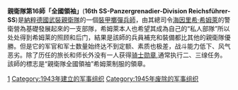 {{多個問題|
{{request translation}}
{{original research|time=2018-09-02T14:57:55+00:00}}
{{unreferenced|time=2018-09-02T14:57:36+00:00}}
{{expand|time=2010-08-15T03:51:55+00:00}}
}}
{{noteTA
|G1=Military
|G2=地名
}}
{{Infobox Military Unit
|unit_name=親衛隊第16師
|image=[[File:16th_SS_Division_Logo.svg|125px]]
|dates=1943年至1945年
|country={{flag|Nazi Germany}}
|branch=[[File:Flag_Schutzstaffel.svg|23px]][[武装親衛隊|武装親衛隊]]
|type=裝甲擲彈兵师
|patron= [[海因里希·希姆萊|海因里希·希姆萊]]
|motto= 吾之榮譽即忠誠
|colors= 黑色
|march= <!--军歌-->
|mascot= 親衛隊全國領袖領章
|battles=解除[[意大利|意大利]]军队武装<br />武装占领[[匈牙利|匈牙利]]<br />鎮壓[[游击队|游击队]]

}}
'''親衛隊第16師「全國領袖」'''('''16th SS-Panzergrenadier-Division Reichsführer-SS''')是[[納粹德國|納粹德國]][[武裝親衛隊|武裝親衛隊]]的一個[[裝甲擲彈兵師|裝甲擲彈兵師]]，由其總司令[[海因里希·希姆萊|海因里希·希姆萊]]的警衛營為基礎發展起來的一支部隊，希姆萊本人也希望其成為自己的“私人部隊”所以处处得到希姆莱的照顾和后门，結果是該師的兵員補充和裝備都比其他的親衛隊優勝。但是它的军官和军士数量始终达不到定额、素质也极差，战斗能力低下、风气恶劣。除了历任的旅长和师长外没有一人获得[[鐵十字勳章#騎士鐵十字勳章|骑士勋章]],通常执行二、三缐任务。該師的標志是“親衛隊全國領袖”希姆萊制服的領章。 

{{SS Divisions}}
{{Authority control}}
[[Category:武裝親衛隊的師級單位|1]]
[[Category:1943年建立的军事组织|Category:1943年建立的军事组织]]
[[Category:1945年废除的军事组织|Category:1945年废除的军事组织]]